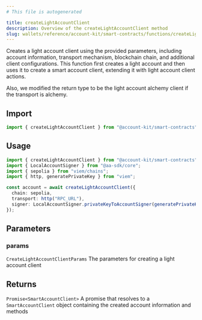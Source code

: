 ```yaml
---
# This file is autogenerated

title: createLightAccountClient
description: Overview of the createLightAccountClient method
slug: wallets/reference/account-kit/smart-contracts/functions/createLightAccountClient
---
```


Creates a light account client using the provided parameters, including account information, transport mechanism, blockchain chain, and additional client configurations. This function first creates a light account and then uses it to create a smart account client, extending it with light account client actions.

Also, we modified the return type to be the light account alchemy client if the transport is alchemy.

## Import

```ts
import { createLightAccountClient } from "@account-kit/smart-contracts";
```

## Usage

```ts
import { createLightAccountClient } from "@account-kit/smart-contracts";
import { LocalAccountSigner } from "@aa-sdk/core";
import { sepolia } from "viem/chains";
import { http, generatePrivateKey } from "viem";

const account = await createLightAccountClient({
  chain: sepolia,
  transport: http("RPC_URL"),
  signer: LocalAccountSigner.privateKeyToAccountSigner(generatePrivateKey()),
});
```

## Parameters

### params

`CreateLightAccountClientParams`
The parameters for creating a light account client

## Returns

`Promise<SmartAccountClient>`
A promise that resolves to a `SmartAccountClient` object containing the created account information and methods
